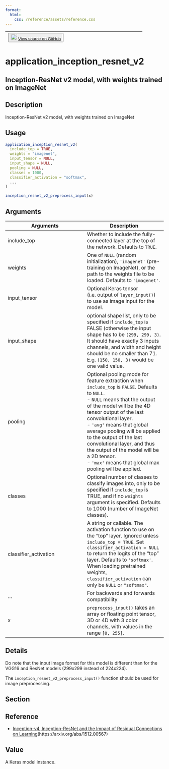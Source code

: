```yaml
---
format:
  html:
    css: /reference/assets/reference.css
---
```


| <button class="button"> ![](/reference/assets/GitHub-Mark-32px.png){width="20"} [View source on GitHub](https://github.com/rstudio/keras//blob/main/R/applications.R#L346) </button> |
|:------------------------------:|:--------------------------------------:|

# application_inception_resnet_v2

## Inception-ResNet v2 model, with weights trained on ImageNet

## Description
Inception-ResNet v2 model, with weights trained on ImageNet 


## Usage
```r
application_inception_resnet_v2( 
  include_top = TRUE, 
  weights = "imagenet", 
  input_tensor = NULL, 
  input_shape = NULL, 
  pooling = NULL, 
  classes = 1000, 
  classifier_activation = "softmax", 
  ... 
) 

inception_resnet_v2_preprocess_input(x) 
```

## Arguments
|Arguments|Description|
|---|---|
| include_top | Whether to include the fully-connected layer at the top of the network. Defaults to `TRUE`. |
| weights | One of `NULL` (random initialization), `'imagenet'` (pre-training on ImageNet), or the path to the weights file to be loaded. Defaults to `'imagenet'`. |
| input_tensor | Optional Keras tensor (i.e. output of `layer_input()`) to use as image input for the model. |
| input_shape | optional shape list, only to be specified if `include_top` is FALSE (otherwise the input shape has to be `(299, 299, 3)`. It should have exactly 3 inputs channels, and width and height should be no smaller than 71. E.g. `(150, 150, 3)` would be one valid value. |
| pooling | Optional pooling mode for feature extraction when `include_top` is `FALSE`. Defaults to `NULL`. <br>- `NULL` means that the output of the model will be the 4D tensor output of the last convolutional layer. <br>- `'avg'` means that global average pooling will be applied to the output of the last convolutional layer, and thus the output of the model will be a 2D tensor. <br>- `'max'` means that global max pooling will be applied.  |
| classes | Optional number of classes to classify images into, only to be specified if `include_top` is TRUE, and if no `weights` argument is specified. Defaults to 1000 (number of ImageNet classes). |
| classifier_activation | A string or callable. The activation function to use on the "top" layer. Ignored unless `include_top = TRUE`. Set `classifier_activation = NULL` to return the logits of the "top" layer. Defaults to `'softmax'`. When loading pretrained weights, `classifier_activation` can only be `NULL` or `"softmax"`. |
| ... | For backwards and forwards compatibility |
| x | `preprocess_input()` takes an array or floating point tensor, 3D or 4D with 3 color channels, with values in the range `[0, 255]`. |

## Details

Do note that the input image format for this model is different than for the VGG16 and ResNet models (299x299 instead of 224x224). 

The `inception_resnet_v2_preprocess_input()` function should be used for image preprocessing. 

## Section

## Reference

- [Inception-v4, Inception-ResNet and the Impact of Residual Connections on Learning](https://arxiv.org/abs/1602.07261)(https://arxiv.org/abs/1512.00567) 

## Value
A Keras model instance. 




